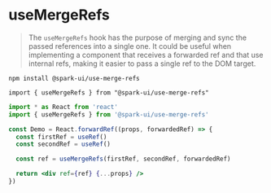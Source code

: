 
<Meta title="Hooks/useMergeRefs" />

# useMergeRefs

> The `useMergeRefs` hook has the purpose of merging and sync the passed references into a single one. It could be useful when implementing a component that receives a forwarded ref and that use internal refs, making it easier to pass a single ref to the DOM target.

<StoryHeading label="Install" />

```
npm install @spark-ui/use-merge-refs
```

<StoryHeading label="Import" />

```
import { useMergeRefs } from "@spark-ui/use-merge-refs"
```

<StoryHeading label="Usage" />

```jsx
import * as React from 'react'
import { useMergeRefs } from '@spark-ui/use-merge-refs'

const Demo = React.forwardRef((props, forwardedRef) => {
  const firstRef = useRef()
  const secondRef = useRef()

  const ref = useMergeRefs(firstRef, secondRef, forwardedRef)

  return <div ref={ref} {...props} />
})
```
